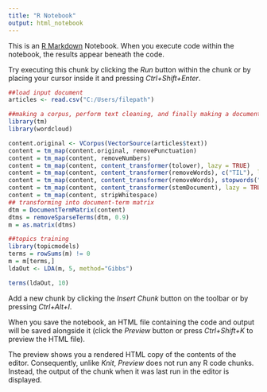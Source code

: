 ---
title: "R Notebook"
output: html_notebook
---

This is an [R Markdown](http://rmarkdown.rstudio.com) Notebook. When you execute code within the notebook, the results appear beneath the code. 

Try executing this chunk by clicking the *Run* button within the chunk or by placing your cursor inside it and pressing *Ctrl+Shift+Enter*. 

```{r}
##load input document
articles <- read.csv("C:/Users/filepath")
```

```{r}
##making a corpus, perform text cleaning, and finally making a document-term-matrix
library(tm)
library(wordcloud)

content.original <- VCorpus(VectorSource(articles$text))
content = tm_map(content.original, removePunctuation)
content = tm_map(content, removeNumbers)
content = tm_map(content, content_transformer(tolower), lazy = TRUE)
content = tm_map(content, content_transformer(removeWords), c("TIL"), lazy = TRUE)
content = tm_map(content, content_transformer(removeWords), stopwords("english"), lazy = TRUE)
content = tm_map(content, content_transformer(stemDocument), lazy = TRUE)
content = tm_map(content, stripWhitespace)
## transforming into document-term matrix
dtm = DocumentTermMatrix(content)
dtms = removeSparseTerms(dtm, 0.9)
m = as.matrix(dtms)

```

```{r}
##topics training
library(topicmodels)
terms = rowSums(m) != 0
m = m[terms,]
ldaOut <- LDA(m, 5, method="Gibbs")

terms(ldaOut, 10)

```



Add a new chunk by clicking the *Insert Chunk* button on the toolbar or by pressing *Ctrl+Alt+I*.

When you save the notebook, an HTML file containing the code and output will be saved alongside it (click the *Preview* button or press *Ctrl+Shift+K* to preview the HTML file).

The preview shows you a rendered HTML copy of the contents of the editor. Consequently, unlike *Knit*, *Preview* does not run any R code chunks. Instead, the output of the chunk when it was last run in the editor is displayed.
